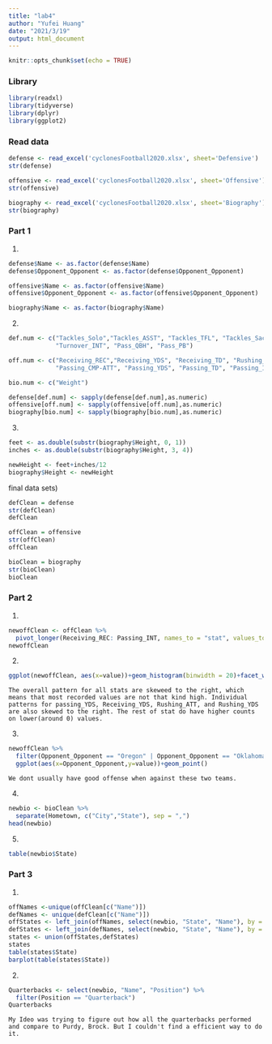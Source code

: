 ```yaml
---
title: "lab4"
author: "Yufei Huang"
date: "2021/3/19"
output: html_document
---
```


```r
knitr::opts_chunk$set(echo = TRUE)
```

### Library
```r
library(readxl)
library(tidyverse)
library(dplyr)
library(ggplot2)
```

### Read data
```r
defense <- read_excel('cyclonesFootball2020.xlsx', sheet='Defensive')
str(defense)
```
```r
offensive <- read_excel('cyclonesFootball2020.xlsx', sheet='Offensive')
str(offensive)
```

```r
biography <- read_excel('cyclonesFootball2020.xlsx', sheet='Biography')
str(biography)
```


### Part 1
1)
```r
defense$Name <- as.factor(defense$Name)
defense$Opponent_Opponent <- as.factor(defense$Opponent_Opponent)

offensive$Name <- as.factor(offensive$Name)
offensive$Opponent_Opponent <- as.factor(offensive$Opponent_Opponent)

biography$Name <- as.factor(biography$Name)
```

2)
```r
def.num <- c("Tackles_Solo","Tackles_ASST", "Tackles_TFL", "Tackles_Sack", "Turnover_FF", "Turnover_FR",
             "Turnover_INT", "Pass_QBH", "Pass_PB")

off.num <- c("Receiving_REC","Receiving_YDS", "Receiving_TD", "Rushing_ATT", "Rushing_YDS", "Rushing_TD",
             "Passing_CMP-ATT", "Passing_YDS", "Passing_TD", "Passing_INT")

bio.num <- c("Weight")

defense[def.num] <- sapply(defense[def.num],as.numeric)
offensive[off.num] <- sapply(offensive[off.num],as.numeric)
biography[bio.num] <- sapply(biography[bio.num],as.numeric)
```

3)
```r
feet <- as.double(substr(biography$Height, 0, 1))
inches <- as.double(substr(biography$Height, 3, 4))

newHeight <- feet+inches/12
biography$Height <- newHeight
```

final data sets)
```r
defClean = defense
str(defClean)
defClean

offClean = offensive
str(offClean)
offClean

bioClean = biography
str(bioClean)
bioClean
```


### Part 2
1)
```r
newoffClean <- offClean %>%
  pivot_longer(Receiving_REC: Passing_INT, names_to = "stat", values_to = "value")
newoffClean
```

2)
```r
ggplot(newoffClean, aes(x=value))+geom_histogram(binwidth = 20)+facet_wrap(~stat, scales="free_y")
```
```
The overall pattern for all stats are skeweed to the right, which means that most recorded values are not that kind high. Individual patterns for passing_YDS, Receiving_YDS, Rushing_ATT, and Rushing_YDS are also skewed to the right. The rest of stat do have higher counts on lower(around 0) values.
```

3)
```r
newoffClean %>%
  filter(Opponent_Opponent == "Oregon" | Opponent_Opponent == "Oklahoma") %>%
  ggplot(aes(x=Opponent_Opponent,y=value))+geom_point()
```
```
We dont usually have good offense when against these two teams. 
```

4)
```r
newbio <- bioClean %>%
  separate(Hometown, c("City","State"), sep = ",")
head(newbio)
```

5)
```r
table(newbio$State)
```



### Part 3
1)
```r
offNames <-unique(offClean[c("Name")])
defNames <- unique(defClean[c("Name")])
offStates <- left_join(offNames, select(newbio, "State", "Name"), by = c("Name"))
defStates <- left_join(defNames, select(newbio, "State", "Name"), by = c("Name"))
states <- union(offStates,defStates)
states
table(states$State)
barplot(table(states$State))
```

2)
```r
Quarterbacks <- select(newbio, "Name", "Position") %>% 
  filter(Position == "Quarterback")
Quarterbacks
```
```
My Ideo was trying to figure out how all the quarterbacks performed and compare to Purdy, Brock. But I couldn't find a efficient way to do it.
```
